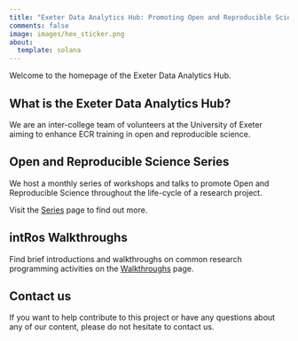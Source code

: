 ```yaml
---
title: "Exeter Data Analytics Hub: Promoting Open and Reproducible Science"
comments: false
image: images/hex_sticker.png
about:
  template: solana
---
```


Welcome to the homepage of the Exeter Data Analytics Hub.

## What is the Exeter Data Analytics Hub?

We are an inter-college team of volunteers at the University of Exeter aiming to enhance ECR training in open and reproducible science.

## Open and Reproducible Science Series
We host a monthly series of workshops and talks to promote Open and Reproducible Science throughout the life-cycle of a research project.

Visit the [Series](series.html) page to find out more.

## intRos Walkthroughs
Find brief introductions and walkthroughs on common research programming activities on the [Walkthroughs](posts.html) page.

## Contact us

If you want to help contribute to this project or have any questions about any of our content, please do not hesitate to contact us.
